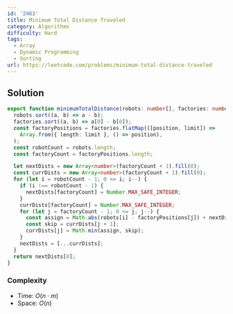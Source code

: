 ```yaml
---
id: '2463'
title: Minimum Total Distance Traveled
category: Algorithms
difficulty: Hard
tags:
  - Array
  - Dynamic Programming
  - Sorting
url: https://leetcode.com/problems/minimum-total-distance-traveled
---
```


## Solution

```typescript showLineNumbers
export function minimumTotalDistance(robots: number[], factories: number[][]): number {
  robots.sort((a, b) => a - b);
  factories.sort((a, b) => a[0] - b[0]);
  const factoryPositions = factories.flatMap(([position, limit]) =>
    Array.from({ length: limit }, () => position),
  );
  const robotCount = robots.length;
  const factoryCount = factoryPositions.length;

  let nextDists = new Array<number>(factoryCount + 1).fill(0);
  const currDists = new Array<number>(factoryCount + 1).fill(0);
  for (let i = robotCount - 1; 0 <= i; i--) {
    if (i !== robotCount - 1) {
      nextDists[factoryCount] = Number.MAX_SAFE_INTEGER;
    }
    currDists[factoryCount] = Number.MAX_SAFE_INTEGER;
    for (let j = factoryCount - 1; 0 <= j; j--) {
      const assign = Math.abs(robots[i] - factoryPositions[j]) + nextDists[j + 1];
      const skip = currDists[j + 1];
      currDists[j] = Math.min(assign, skip);
    }
    nextDists = [...currDists];
  }
  return nextDists[0];
}
```

### Complexity

- Time: $O(n \cdot m)$
- Space: $O(n)$
